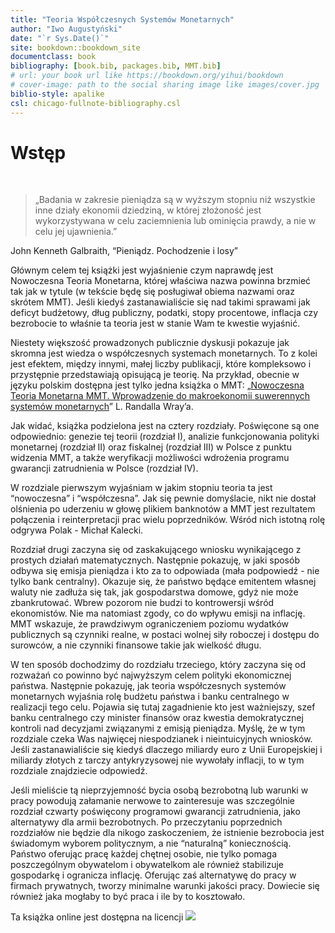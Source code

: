 ```yaml
---
title: "Teoria Współczesnych Systemów Monetarnych"
author: "Iwo Augustyński"
date: "`r Sys.Date()`"
site: bookdown::bookdown_site
documentclass: book
bibliography: [book.bib, packages.bib, MMT.bib]
# url: your book url like https://bookdown.org/yihui/bookdown
# cover-image: path to the social sharing image like images/cover.jpg
biblio-style: apalike
csl: chicago-fullnote-bibliography.csl
---
```


# Wstęp

<br>

> „Badania w zakresie pieniądza są w wyższym stopniu niż wszystkie inne działy ekonomii dziedziną, w której złożoność jest wykorzystywana w celu zaciemnienia lub ominięcia prawdy, a nie w celu jej ujawnienia."

John Kenneth Galbraith, "Pieniądz. Pochodzenie i losy"

Głównym celem tej książki jest wyjaśnienie czym naprawdę jest Nowoczesna Teoria Monetarna, której właściwa nazwa powinna brzmieć tak jak w tytule (w tekście będę się posługiwał obiema nazwami oraz skrótem MMT).
Jeśli kiedyś zastanawialiście się nad takimi sprawami jak deficyt budżetowy, dług publiczny, podatki, stopy procentowe, inflacja czy bezrobocie to właśnie ta teoria jest w stanie Wam te kwestie wyjaśnić.

Niestety większość prowadzonych publicznie dyskusji pokazuje jak skromna jest wiedza o współczesnych systemach monetarnych.
To z kolei jest efektem, między innymi, małej liczby publikacji, które kompleksowo i przystępnie przedstawiają opisującą je teorię.
Na przykład, obecnie w języku polskim dostępna jest tylko jedna książka o MMT: „[Nowoczesna Teoria Monetarna MMT. Wprowadzenie do makroekonomii suwerennych systemów monetarnych](https://heterodox.pl/sklep/)" L. Randalla Wray'a.

Jak widać, książka podzielona jest na cztery rozdziały.
Poświęcone są one odpowiednio: genezie tej teorii (rozdział I), analizie funkcjonowania polityki monetarnej (rozdział II) oraz fiskalnej (rozdział III) w Polsce z punktu widzenia MMT, a także weryfikacji możliwości wdrożenia programu gwarancji zatrudnienia w Polsce (rozdział IV).

W rozdziale pierwszym wyjaśniam w jakim stopniu teoria ta jest "nowoczesna" i "współczesna".
Jak się pewnie domyślacie, nikt nie dostał olśnienia po uderzeniu w głowę plikiem banknotów a MMT jest rezultatem połączenia i reinterpretacji prac wielu poprzedników.
Wśród nich istotną rolę odgrywa Polak - Michał Kalecki.

Rozdział drugi zaczyna się od zaskakującego wniosku wynikającego z prostych działań matematycznych.
Następnie pokazuję, w jaki sposób odbywa się emisja pieniądza i kto za to odpowiada (mała podpowiedź - nie tylko bank centralny).
Okazuje się, że państwo będące emitentem własnej waluty nie zadłuża się tak, jak gospodarstwa domowe, gdyż nie może zbankrutować.
Wbrew pozorom nie budzi to kontrowersji wśród ekonomistów.
Nie ma natomiast zgody, co do wpływu emisji na inflację.
MMT wskazuje, że prawdziwym ograniczeniem poziomu wydatków publicznych są czynniki realne, w postaci wolnej siły roboczej i dostępu do surowców, a nie czynniki finansowe takie jak wielkość długu.

W ten sposób dochodzimy do rozdziału trzeciego, który zaczyna się od rozważań co powinno być najwyższym celem polityki ekonomicznej państwa.
Następnie pokazuję, jak teoria współczesnych systemów monetarnych wyjaśnia rolę budżetu państwa i banku centralnego w realizacji tego celu.
Pojawia się tutaj zagadnienie kto jest ważniejszy, szef banku centralnego czy minister finansów oraz kwestia demokratycznej kontroli nad decyzjami związanymi z emisją pieniądza.
Myślę, że w tym rozdziale czeka Was najwięcej niespodzianek i nieintuicyjnych wniosków.
Jeśli zastanawialiście się kiedyś dlaczego miliardy euro z Unii Europejskiej i miliardy złotych z tarczy antykryzysowej nie wywołały inflacji, to w tym rozdziale znajdziecie odpowiedź.

Jeśli mieliście tą nieprzyjemność bycia osobą bezrobotną lub warunki w pracy powodują załamanie nerwowe to zainteresuje was szczególnie rozdział czwarty poświęcony programowi gwarancji zatrudnienia, jako alternatywy dla armii bezrobotnych.
Po przeczytaniu poprzednich rozdziałów nie będzie dla nikogo zaskoczeniem, że istnienie bezrobocia jest świadomym wyborem politycznym, a nie "naturalną" koniecznością.
Państwo oferując pracę każdej chętnej osobie, nie tylko pomaga poszczególnym obywatelom i obywatelkom ale również stabilizuje gospodarkę i ogranicza inflację.
Oferując zaś alternatywę do pracy w firmach prywatnych, tworzy minimalne warunki jakości pracy.
Dowiecie się również jaka mogłaby to być praca i ile by to kosztowało.

Ta książka online jest dostępna na licencji [![](http://i.creativecommons.org/l/by-nc-nd/3.0/88x31.png)](https://creativecommons.org/licenses/by-nc-nd/4.0/legalcode.pl)


